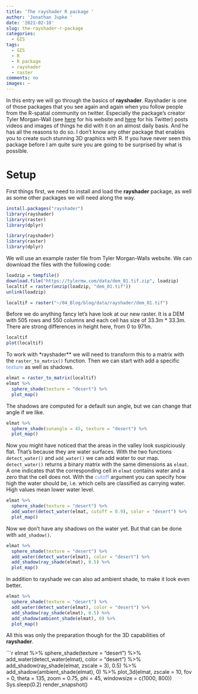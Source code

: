 ```yaml
---
title: 'The rayshader R package '
author: 'Jonathan Jupke '
date: '2021-02-10'
slug: the-rayshader-r-package
categories:
  - GIS
tags:
  - GIS
  - R
  - R package
  - rayshader
  - raster
comments: no
images: ~
---
```


In this entry we will go through the basics of **rayshader**. 
Rayshader is one of those packages that you see again and again when you follow people from the R-spatial community on twitter. 
Especially the package's creator Tyler Morgan-Wall (see [here](https://www.tylermw.com/) for his website and [here](https://twitter.com/tylermorganwall) for his Twitter) posts videos and images of things he did with it on an almost daily basis. 
And he has all the reasons to do so.
I don't know any other package that enables you to create such stunning 3D graphics with R. 
If you have never seen this package before I am quite sure you are going to be surprised by what is possible. 

# Setup

First things first, we need to install and load the **rayshader** package, as well as some other packages we will need along the way. 

```r
install.packages("rayshader")
library(rayshader)
library(raster)
library(dplyr)
```
```r
library(rayshader)
library(raster)
library(dplyr)
```

We will use an example raster file from Tyler Morgan-Walls website. 
We can  download the files with the following code: 

```r
loadzip = tempfile()
download.file("https://tylermw.com/data/dem_01.tif.zip", loadzip)
localtif = raster(unzip(loadzip, "dem_01.tif"))
unlink(loadzip)
```
```r
localtif = raster("~/04_Blog/blog/data/rayshader/dem_01.tif")
```

Before we do anything fancy let's have look at our new raster. 
It is a DEM with 505 rows and 550 columns and each cell has size of 33.3m * 33.3m.
There are strong differences in height here, from 0 to 971m. 
```r
localtif
plot(localtif)
```

To work with *rayshader** we will need to transform this to a matrix with the `raster_to_matrix()` function. 
Then we can start with add a specific [texture]{style="color:CornflowerBlue"} as well as shadows.  
```r
elmat = raster_to_matrix(localtif)
elmat %>%
  sphere_shade(texture = "desert") %>%
  plot_map()
```
The shadows are computed for a default sun angle, but we can change that angle if we like. 
```r
elmat %>%
  sphere_shade(sunangle = 45, texture = "desert") %>%
  plot_map()
```

Now you might have noticed that the areas in the valley look suspiciously flat. 
That's because they are water surfaces. 
With the two functions `detect_water()` and `add_water()` we can add water to our map. 
`detect_water()` returns a binary matrix with the same dimensions as `elmat`. 
A one indicates that the corresponding cell in `elmat` contains water and a zero that the cell does not. 
With the [cutoff]{style="color:CornflowerBlue"} argument you can specify how high the water should be, i.e. which cells are classified as carrying water. 
High values mean lower water level. 

```r
elmat %>%
  sphere_shade(texture = "desert") %>%
  add_water(detect_water(elmat, cutoff = 0.9), color = "desert") %>%
  plot_map()
```

Now we don't have any shadows on the water yet. 
But that can be done with `add_shadow()`.


```r
elmat %>%
  sphere_shade(texture = "desert") %>%
  add_water(detect_water(elmat), color = "desert") %>%
  add_shadow(ray_shade(elmat), 0.5) %>%
  plot_map()
```

In addition to rayshade we can also ad ambient shade, to make it look even better. 

```r
elmat %>%
  sphere_shade(texture = "desert") %>%
  add_water(detect_water(elmat), color = "desert") %>%
  add_shadow(ray_shade(elmat), 0.5) %>%
  add_shadow(ambient_shade(elmat), 0) %>%
  plot_map()
```

All this was only the preparation though for the 3D capabilities of **rayshader**.

```r
elmat %>%
  sphere_shade(texture = "desert") %>%
  add_water(detect_water(elmat), color = "desert") %>%
  add_shadow(ray_shade(elmat, zscale = 3), 0.5) %>%
  add_shadow(ambient_shade(elmat), 0) %>%
  plot_3d(elmat, zscale = 10, fov = 0, theta = 135, zoom = 0.75, phi = 45, windowsize = c(1000, 800))
Sys.sleep(0.2)
render_snapshot()